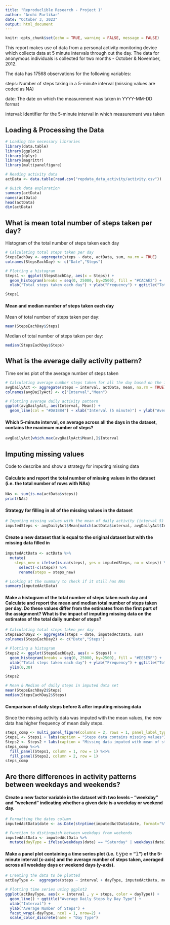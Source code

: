 ```yaml
---
title: "Reproduclible Research - Project 1"
author: "Arohi Parlikar"
date: "October 3, 2023"
output: html_document
---
```


```r
knitr::opts_chunk$set(echo = TRUE, warning = FALSE, message = FALSE)
```



This report makes use of data from a personal activity monitoring device which collects data at 5 minute intervals through out the day. The data for anonymous individuals is collected for two months - October & November, 2012.

The data has 17568 observations for the following variables:

steps: Number of steps taking in a 5-minute interval (missing values are coded as NA)

date: The date on which the measurement was taken in YYYY-MM-DD format

interval: Identifier for the 5-minute interval in which measurement was taken

## Loading & Processing the Data
```r
# Loading the necessary libraries
library(data.table)
library(ggplot2)
library(dplyr)
library(magrittr)
library(multipanelfigure)

# Reading activity data
actData <- data.table(read.csv("repdata_data_activity/activity.csv"))

# Quick data exploration
summary(actData)
names(actData)
head(actData)
dim(actData)
```


## What is mean total number of steps taken per day?

Histogram of the total number of steps taken each day
```r
# Calculating total steps taken per day
StepsEachDay <- aggregate(steps ~ date, actData, sum, na.rm = TRUE)
colnames(StepsEachDay) <- c("Date","Steps")

# Plotting a histogram
Steps1 <- ggplot(StepsEachDay, aes(x = Steps)) + 
  geom_histogram(breaks = seq(0, 25000, by=2500), fill = "#CACAE2") + 
  xlab("Total steps taken each day") + ylab("Frequency") + ggtitle("Total Steps Taken on a Day") + ylim(0,30)

Steps1
```

#### Mean and median number of steps taken each day
Mean of total number of steps taken per day:
```r
mean(StepsEachDay$Steps)
```
Median of total number of steps taken per day:
```r
median(StepsEachDay$Steps)
```

## What is the average daily activity pattern?
Time series plot of the average number of steps taken

```r
# Calculating average number steps taken for all the day based on the interval
avgDailyAct <- aggregate(steps ~ interval, actData, mean, na.rm = TRUE)
colnames(avgDailyAct) <- c("Interval","Mean")

# Plotting average daily activity pattern
ggplot(avgDailyAct, aes(Interval, Mean)) + 
  geom_line(col = "#DA1884") + xlab("Interval (5 minute)") + ylab("Average Number of Steps Across All Days") + ggtitle("Time Series Plot: Average Number of Steps Taken")
```

#### Which 5-minute interval, on average across all the days in the dataset, contains the maximum number of steps?
```r
avgDailyAct[which.max(avgDailyAct$Mean),]$Interval
```

## Imputing missing values
Code to describe and show a strategy for imputing missing data

#### Calculate and report the total number of missing values in the dataset (i.e. the total number of rows with NAs)
```r
NAs <- sum(is.na(actData$steps))
print(NAs)
```

#### Strategy for filling in all of the missing values in the dataset
```r
# Imputing missing values with the mean of daily activity (interval 5)
imputedSteps <- avgDailyAct$Mean[match(actData$interval, avgDailyAct$Interval)]
```

#### Create a new dataset that is equal to the original dataset but with the missing data filled in
```r
imputedActData <- actData %>% 
  mutate(
    steps_new = ifelse(is.na(steps), yes = imputedSteps, no = steps)) %>%
      select(-c(steps)) %>%
      rename(steps = steps_new)

# Looking at the summary to check if it still has NAs
summary(imputedActData)
```

#### Make a histogram of the total number of steps taken each day and Calculate and report the mean and median total number of steps taken per day. Do these values differ from the estimates from the first part of the assignment? What is the impact of imputing missing data on the estimates of the total daily number of steps?
```r
# Calculating total steps taken per day
StepsEachDay2 <- aggregate(steps ~ date, imputedActData, sum)
colnames(StepsEachDay2) <- c("Date","Steps")

# Plotting a histogram
Steps2 <- ggplot(StepsEachDay2, aes(x = Steps)) + 
  geom_histogram(breaks = seq(0, 25000, by=2500), fill = "#EE5E5F") + 
  xlab("Total steps taken each day") + ylab("Frequency") + ggtitle("Total Steps Taken on a Day") +
  ylim(0,30)

Steps2

# Mean & Median of daily steps in imputed data set
mean(StepsEachDay2$Steps)
median(StepsEachDay2$Steps)
```
#### Comparison of daily steps before & after imputing missing data
Since the missing activity data was imputed with the mean values, the new data has higher frequency of mean daily steps.
```r
steps_comp <- multi_panel_figure(columns = 2, rows = 1, panel_label_type = "none")
Steps1 <- Steps1 + labs(caption = "Steps data contains missing values")
Steps2 <- Steps2 + labs(caption = "Missing data imputed with mean of steps per day")
steps_comp %<>%
  fill_panel(Steps1, column = 1, row = 1) %<>%
  fill_panel(Steps2, column = 2, row = 1)
steps_comp
```

## Are there differences in activity patterns between weekdays and weekends?
#### Create a new factor variable in the dataset with two levels – “weekday” and “weekend” indicating whether a given date is a weekday or weekend day.
```r
# Formatting the dates column
imputedActData$date <- as.Date(strptime(imputedActData$date, format="%Y-%m-%d"))

# Function to distinguish between weekdays from weekends
imputedActData <- imputedActData %>% 
  mutate(dayType = ifelse(weekdays(date) == "Saturday" | weekdays(date) == "Sunday", "Weekend", "Weekday"))
```

#### Make a panel plot containing a time series plot (i.e. 𝚝𝚢𝚙𝚎 = “𝚕”) of the 5-minute interval (x-axis) and the average number of steps taken, averaged across all weekday days or weekend days (y-axis).
```r
# Creating the data to be plotted
actDayType <-  aggregate(steps ~ interval + dayType, imputedActData, mean)

# Plotting time series using ggplot2
ggplot(actDayType, aes(x = interval , y = steps, color = dayType)) + 
  geom_line() + ggtitle("Average Daily Steps by Day Type") + 
  xlab("Interval") + 
  ylab("Average Number of Steps") +
  facet_wrap(~dayType, ncol = 1, nrow=2) +
  scale_color_discrete(name = "Day Type")
```
